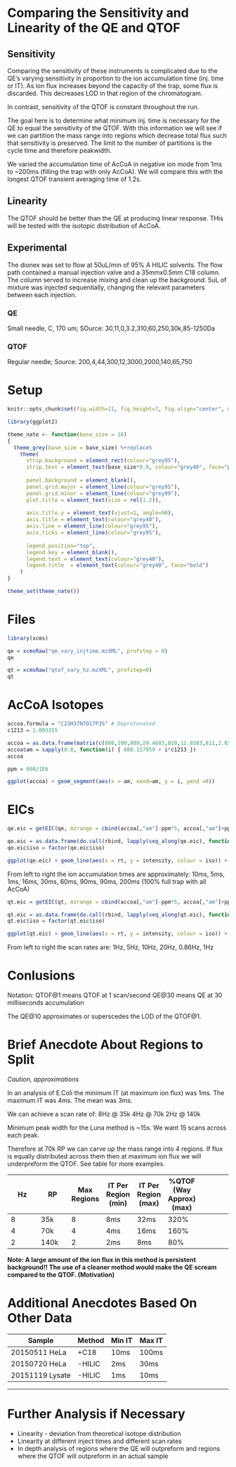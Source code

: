 # Comparing the Sensitivity and Linearity of the QE and QTOF

## Sensitivity
Comparing the sensitivity of these instruments is complicated due to the QE's varying sensitivity in proportion to the ion accumulation time (inj. time or IT).  As ion flux increases beyond the capacity of the trap, some flux is discarded.  This decreases LOD in that region of the chromatogram.  

In contrast, sensitivity of the QTOF is constant throughout the run.

The goal here is to determine what minimum inj. time is necessary for the QE to equal the sensitivity of the QTOF.  With this information we will see if we can partition the mass range into regions which decrease total flux such that sensitivity is preserved.  The limit to the number of partitions is the cycle time and therefore peakwidth.

We varied the accumulation time of AcCoA in negative ion mode from 1ms to ~200ms (filling the trap with only AcCoA).  We will compare this with the longest QTOF transient averaging time of 1.2s.

## Linearity
The QTOF should be better than the QE at producing linear response.  THis will be tested with the isotopic distribution of AcCoA.

## Experimental
The dionex was set to flow at 50uL/min of 95% A HILIC solvents.  The flow path contained a manual injection valve and a 35mmx0.5mm C18 column.  The column served to increase mixing and clean up the background. 5uL of mixture was injected sequentially, changing the relevant parameters between each injection.  

### QE
Small needle, C, 170 um; SOurce: 30,11,0,3.2,310,60,250,30k,85-1250Da

### QTOF
Regular needle; Source: 200,4,44,300,12,3000,2000,140,65,750

# Setup
```r
knitr::opts_chunk$set(fig.width=11, fig.height=7, fig.align="center", message=F, warning=F, fig.ext="png")

library(ggplot2)

theme_nate <- function(base_size = 16)
{
  theme_grey(base_size = base_size) %+replace%
    theme(
      strip.background = element_rect(colour="grey95"), 
      strip.text = element_text(base_size*0.9, colour="grey40", face="plain"),
      
      panel.background = element_blank(),
      panel.grid.major = element_line(colour="grey95"),
      panel.grid.minor = element_line(colour="grey99"),
      plot.title = element_text(size = rel(1.2)),
      
      axis.title.y = element_text(vjust=1, angle=90),
      axis.title = element_text(colour="grey40"),
      axis.line = element_line(colour="grey95"),
      axis.ticks = element_line(colour="grey95"),
      
      legend.position="top",
      legend.key = element_blank(),
      legend.text = element_text(colour="grey40"),
      legend.title  = element_text(colour="grey40", face="bold")
    )
}

theme_set(theme_nate())
```

# Files
```r
library(xcms)

qe = xcmsRaw("qe_vary_injtime.mzXML", profstep = 0)
qe

qt = xcmsRaw("qtof_vary_hz.mzXML", profstep=0)
qt
```

# AcCoA Isotopes
```r


accoa.formula = "C23H37N7O17P3S" # Deprotonated
c1213 = 1.003355

accoa = as.data.frame(matrix(c(808,100,809,29.4683,810,12.0383,811,2.659,812,0.5707,813,0.0948,814,0.014,815,0.0015,816,0.0001), ncol=2, byrow = T, dimnames=list(NULL,c("m", "i"))))
accoa$am = sapply(0:8, function(i) { 808.117959 + i*c1213 })
accoa

ppm = 808/1E6

ggplot(accoa) + geom_segment(aes(x = am, xend=am, y = i, yend =0))
```

# EICs
```r

qe.eic = getEIC(qe, mzrange = cbind(accoa[,"am"]-ppm*5, accoa[,"am"]+ppm*5), rtrange = cbind(rep(0, nrow(accoa)), rep(max(qe@scantime), nrow(accoa))))@eic[[1]]

qe.eic = as.data.frame(do.call(rbind, lapply(seq_along(qe.eic), function(i) { cbind(qe.eic[[i]], iso = i) })))
qe.eic$iso = factor(qe.eic$iso)

ggplot(qe.eic) + geom_line(aes(x = rt, y = intensity, colour = iso)) + facet_grid(iso~., scales = "free_y") + ggtitle("QE Isos of AcCoA")

```
From left to right the ion accumulation times are approximately: 10ms, 5ms, 1ms, 16ms, 30ms, 60ms, 90ms, 90ms, 200ms (100% full trap with all AcCoA)

```r

qt.eic = getEIC(qt, mzrange = cbind(accoa[,"am"]-ppm*5, accoa[,"am"]+ppm*5), rtrange = cbind(rep(0, nrow(accoa)), rep(max(qe@scantime), nrow(accoa))))@eic[[1]]

qt.eic = as.data.frame(do.call(rbind, lapply(seq_along(qt.eic), function(i) { cbind(qt.eic[[i]], iso = i) })))
qt.eic$iso = factor(qt.eic$iso)

ggplot(qt.eic) + geom_line(aes(x = rt, y = intensity, colour = iso)) + facet_grid(iso~., scales = "free_y") + ggtitle("QTOF Isos of AcCoA")

```
From left to right the scan rates are: 1Hz, 5Hz, 10Hz, 20Hz, 0.86Hz, 1Hz

# Conlusions
Notation: 
QTOF@1 means QTOF at 1 scan/second
QE@30 means QE at 30 milliseconds accumulation

The QE@10 approximates or superscedes the LOD of the QTOF@1.

# Brief Anecdote About Regions to Split
*Caution, approximations*

In an analysis of E.Coli the minimum IT (at maximum ion flux) was 1ms. The maximum IT was 4ms. The mean was 3ms.

We can achieve a scan rate of:
8Hz @ 35k
4Hz @ 70k
2Hz @ 140k

Minimum peak width for the Luna method is ~15s.
We want 15 scans across each peak.

Therefore at 70k RP we can carve up the mass range into 4 regions.  If flux is equally distributed across them then at maximum ion flux we will underpreform the QTOF.  See table for more examples.

|Hz|RP|Max Regions|IT Per Region (min)|IT Per Region (max)|%QTOF (Way Approx) (max)|
|---|---|---|---|---|---|---|
|8|35k|8|8ms|32ms|320%|
|4|70k|4|4ms|16ms|160%|
|2|140k|2|2ms|8ms|80%|

**Note: A large amount of the ion flux in this method is persistent background!! The use of a cleaner method would make the QE scream compared to the QTOF.  (Motivation)**

# Additional Anecdotes Based On Other Data
|Sample|Method|Min IT|Max IT|
|---|---|---|---|
|20150511 HeLa|+C18|10ms|100ms|
|20150720 HeLa|-HILIC|2ms|30ms|
|20151119 Lysate|-HILIC|1ms|10ms


----

# Further Analysis if Necessary
 - Linearity - deviation from theoretical isotope distribution
 - Linearity at different inject times and different scan rates
 - In depth analysis of regions where the QE will outpreform and regions where the QTOF will outpreform in an actual sample